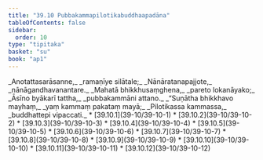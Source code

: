 ```yaml
---
title: "39.10 Pubbakammapilotikabuddhaapadāna"
tableOfContents: false
sidebar:
  order: 10
type: "tipitaka"
basket: "su"
book: "ap1"
---
```



<DynamicBreadcrumb />

<Division number="64" book="ap1" bookNo="20" page="346">

<Paragraph number="4258" type="verses" book="ap1">
_Anotattasarāsanne,_  
_ramaṇīye silātale;_  
_Nānāratanapajjote,_  
_nānāgandhavanantare._  



</Paragraph>

</Division>
<Division number="65" book="ap1" bookNo="20" page="346">

<Paragraph number="4259" type="verses" book="ap1">
_Mahatā bhikkhusaṃghena,_  
_pareto lokanāyako;_  
_Āsīno byākarī tattha,_  
_pubbakammāni attano._  



</Paragraph>

</Division>
<Division number="66" book="ap1" bookNo="20" page="347">

<Paragraph number="4260" type="verses" book="ap1">
_“Suṇātha bhikkhavo mayhaṃ,_  
_yaṃ kammaṃ pakataṃ mayā;_  
_Pilotikassa kammassa,_  
_buddhattepi vipaccati._  


</Paragraph>
</Division>

<TableOfContents book="ap1" section="39.10">
* [39.10.1](39-10/39-10-1)
* [39.10.2](39-10/39-10-2)
* [39.10.3](39-10/39-10-3)
* [39.10.4](39-10/39-10-4)
* [39.10.5](39-10/39-10-5)
* [39.10.6](39-10/39-10-6)
* [39.10.7](39-10/39-10-7)
* [39.10.8](39-10/39-10-8)
* [39.10.9](39-10/39-10-9)
* [39.10.10](39-10/39-10-10)
* [39.10.11](39-10/39-10-11)
* [39.10.12](39-10/39-10-12)
</TableOfContents>